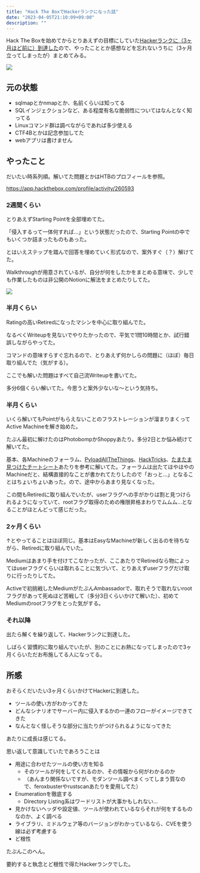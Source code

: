 ```yaml
---
title: "Hack The BoxでHackerランクになった話"
date: "2023-04-05T21:10:09+09:00"
description: ""
---
```


Hack The Boxを始めてからとりあえずの目標にしていた[Hackerランクに（3ヶ月ほど前に）到達した](https://twitter.com/shiomiyan/status/16128302030589829150)ので、やったこととか感想などを忘れないうちに（3ヶ月立ってしまったが）まとめてみる。

![](2023-04-05-21-36-03.png)

## 元の状態

- sqlmapとかnmapとか、名前くらいは知ってる
- SQLインジェクションなど、ある程度有名な脆弱性についてはなんとなく知ってる
- Linuxコマンド群は調べながらであれば多少使える
- CTF4Bとかは記念参加してた
- webアプリは書けません

## やったこと

だいたい時系列順。解いてた問題とかはHTBのプロフィールを参照。

https://app.hackthebox.com/profile/activity/260593

### 2週間くらい

とりあえずStarting Pointを全部埋めてた。

「侵入するって一体何すれば...」という状態だったので、Starting Pointの中でもいくつか詰まったものもあった。

とはいえステップを踏んで回答を埋めていく形式なので、案外すぐ（？）解けてた。

Walkthroughが用意されているが、自分が何をしたかをまとめる意味で、少しでも作業したものは非公開のNotionに解法をまとめたりしてた。

![](2023-04-05-23-29-55.png)

### 半月くらい

Ratingの高いRetiredになったマシンを中心に取り組んでた。

なるべくWriteupを見ないでやりたかったので、平気で1問10時間とか、試行錯誤しながらやってた。

コマンドの意味すらすぐ忘れるので、とりあえず何かしらの問題に（ほぼ）毎日取り組んでた（気がする）。

ここでも解いた問題はすべて自己流Writeupを書いてた。

多分6個くらい解いてた。今思うと案外少ないな〜という気持ち。

### 半月くらい

いくら解いてもPointがもらえないことのフラストレーションが溜まりまくってActive Machineを解き始めた。

たぶん最初に解けたのはPhotobompかShoppyあたり。多分2日とか悩み続けて解いてた。

基本、各Machineのフォーラム、[PyloadAllTheThings](https://github.com/swisskyrepo/PayloadsAllTheThings)、[HackTricks](https://book.hacktricks.xyz/welcome/readme)、[たまたま見つけたチートシート](https://ed4m4s.blog/)あたりを参考に解いてた。フォーラムは出たてほやほやのMachineだと、結構直接的なことが書かれてたりしたので「おっと...」となることはちょいちょいあった。ので、途中からあまり見なくなった。

この間もRetiredに取り組んでいたが、userフラグへの手がかりは割と見つけられるようになっていて、rootフラグ取得のための権限昇格まわりでムムム...となることがほとんどって感じだった。

### 2ヶ月くらい

↑とやってることはほぼ同じ。基本はEasyなMachineが新しく出るのを待ちながら、Retiredに取り組んでいた。

Mediumはあまり手を付けてこなかったが、ここあたりでRetiredなら物によってはuserフラグくらいは取れることに気づいて、とりあえずuserフラグだけ取りに行ったりしてた。

Activeで初挑戦したMediumがたぶんAmbassadorで、取れそうで取れないrootフラグがあって死ぬほど苦戦して（多分3日くらいかけて解いた）、初めてMediumのrootフラグをとった気がする。

### それ以降

出たら解くを繰り返して、Hackerランクに到達した。

しばらく習慣的に取り組んでいたが、別のことにお熱になってしまったので3ヶ月くらいただお布施してる人になってる。

## 所感

おそらくだいたい3ヶ月くらいかけてHackerに到達した。

- ツールの使い方がわかってきた
- どんなシナリオでサーバー内に侵入するかの一連のフローがイメージできてきた
- なんとなく怪しそうな部分に当たりがつけられるようになってきた

あたりに成長は感じてる。

思い返して意識していたであろうことは

- 用途に合わせたツールの使い方を知る
  - そのツールが何をしてくれるのか、その情報から何がわかるのか
  - （あんまり関係ないですが、モダンツール調べまくってしまう質なので、feroxbusterやrustscanあたりを愛用してた）
- Enumerationを徹底する
  - Directory Listing系はワードリストが大事かもしれない...
- 見かけないヘッダや設定値、ツールが使われているならそれが何をするものなのか、よく調べる
- ライブラリ、ミドルウェア等のバージョンがわかっているなら、CVEを使う線は必ず考慮する
- ど根性

たぶんこのへん。

要約すると執念とど根性で得たHackerランクでした。